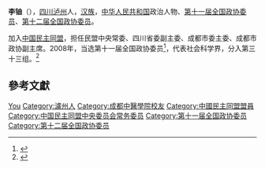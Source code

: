 '''李铀'''（{{bd|1956年|11月|}}），[[四川|四川]][[泸州|泸州]]人，[[汉族|汉族]]，[[中华人民共和国|中华人民共和国]]政治人物、[[第十一届全国政协委员|第十一届全国政协委员]]、[[第十二届全国政协委员|第十二届全国政协委员]]。

加入[[中国民主同盟|中国民主同盟]]，担任民盟中央常委、四川省委副主委、成都市委主委、成都市政协副主席。2008年，当选第十一届全国政协委员<ref>{{cite news|title=第十一届全国政协委员名单|url=http://www.indaa.com.cn/zt/2009qglh/zxzs/200903/t20090303_127573.html|accessdate=2013-04-09|newspaper=新华社北京1月25日电 中国人民政治协商会议第十一届全国委员会委员名单(共2237人，2008年1月25日政协第十届全国委员会常务委员会第二十次会议通过)|date=2008年1月25日|deadurl=yes|archiveurl=https://web.archive.org/web/20130928014403/http://www.indaa.com.cn/zt/2009qglh/zxzs/200903/t20090303_127573.html|archivedate=2013年9月28日|df=}}</ref>，代表社会科学界，分入第三十三组。<ref>{{cite news|title=全国政协信息-李铀|url=http://www.cppcc.gov.cn/CMS/wylibary/showJcwyxtInfoWylibary.action?tabJcwyxt.guid=11W0011180&wytype=wjwy|accessdate=2013-04-11|newspaper=全国政协委员会|archive-date=2019-06-02|archive-url=https://web.archive.org/web/20190602224539/http://www.cppcc.gov.cn/CMS/wylibary/showJcwyxtInfoWylibary.action?tabJcwyxt.guid=11W0011180&wytype=wjwy|dead-url=no}}</ref>

== 參考文獻 ==
{{reflist}}

{{中国政治人物小作品}}
{{中国民主同盟第十届中央委员会}}
{{中国民主同盟第十一届中央委员会}}

{{Authority control}}
{{DEFAULTSORT:Li, You}}
[[Category:李姓|You]]
[[Category:瀘州人|Category:瀘州人]]
[[Category:成都中醫學院校友|Category:成都中醫學院校友]]
[[Category:中國民主同盟盟員|Category:中國民主同盟盟員]]
[[Category:中国民主同盟中央委员会常务委员|Category:中国民主同盟中央委员会常务委员]]
[[Category:第十一届全国政协委员|Category:第十一届全国政协委员]]
[[Category:第十二届全国政协委员|Category:第十二届全国政协委员]]